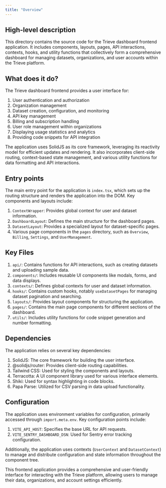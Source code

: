 ```yaml
---
title: "Overview"
---
```


## High-level description
This directory contains the source code for the Trieve dashboard frontend application. It includes components, layouts, pages, API interactions, contexts, hooks, and utility functions that collectively form a comprehensive dashboard for managing datasets, organizations, and user accounts within the Trieve platform.

## What does it do?
The Trieve dashboard frontend provides a user interface for:

1. User authentication and authorization
2. Organization management
3. Dataset creation, configuration, and monitoring
4. API key management
5. Billing and subscription handling
6. User role management within organizations
7. Displaying usage statistics and analytics
8. Providing code snippets for API integration

The application uses SolidJS as its core framework, leveraging its reactivity model for efficient updates and rendering. It also incorporates client-side routing, context-based state management, and various utility functions for data formatting and API interactions.

## Entry points
The main entry point for the application is `index.tsx`, which sets up the routing structure and renders the application into the DOM. Key components and layouts include:

1. `ContextWrapper`: Provides global context for user and dataset information.
2. `DashboardLayout`: Defines the main structure for the dashboard pages.
3. `DatasetLayout`: Provides a specialized layout for dataset-specific pages.
4. Various page components in the `pages` directory, such as `Overview`, `Billing`, `Settings`, and `UserManagement`.

## Key Files
1. `api/`: Contains functions for API interactions, such as creating datasets and uploading sample data.
2. `components/`: Includes reusable UI components like modals, forms, and data displays.
3. `contexts/`: Defines global contexts for user and dataset information.
4. `hooks/`: Contains custom hooks, notably `useDatasetPages` for managing dataset pagination and searching.
5. `layouts/`: Provides layout components for structuring the application.
6. `pages/`: Contains the main page components for different sections of the dashboard.
7. `utils/`: Includes utility functions for code snippet generation and number formatting.

## Dependencies
The application relies on several key dependencies:

1. SolidJS: The core framework for building the user interface.
2. @solidjs/router: Provides client-side routing capabilities.
3. Tailwind CSS: Used for styling the components and layouts.
4. Terracotta: A UI component library used for various interface elements.
5. Shiki: Used for syntax highlighting in code blocks.
6. Papa Parse: Utilized for CSV parsing in data upload functionality.

## Configuration
The application uses environment variables for configuration, primarily accessed through `import.meta.env`. Key configuration points include:

1. `VITE_API_HOST`: Specifies the base URL for API requests.
2. `VITE_SENTRY_DASHBOARD_DSN`: Used for Sentry error tracking configuration.

Additionally, the application uses contexts (`UserContext` and `DatasetContext`) to manage and distribute configuration and state information throughout the component tree.

This frontend application provides a comprehensive and user-friendly interface for interacting with the Trieve platform, allowing users to manage their data, organizations, and account settings efficiently.